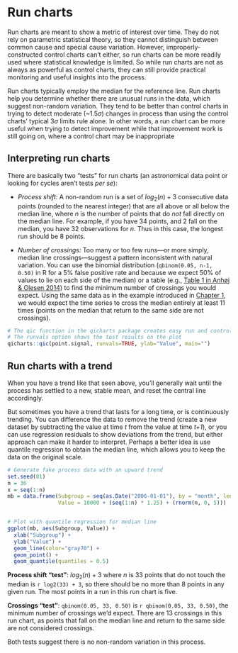 # Run charts {#runcharts}

Run charts are meant to show a metric of interest over time. They do not rely on parametric statistical theory, so they cannot distinguish between common cause and special cause variation. However, improperly-constructed control charts can't either, so run charts can be more readily used where statistical knowledge is limited. So while run charts are not as always as powerful as control charts, they can still provide practical monitoring and useful insights into the process.

Run charts typically employ the median for the reference line. Run charts help you determine whether there are unusual runs in the data, which suggest non-random variation. They tend to be better than control charts in trying to detect moderate (~1.5$\sigma$) changes in process than using the control charts' typical 3$\sigma$ limits rule alone. In other words, a run chart can be more useful when trying to detect improvement while that improvement work is still going on, where a control chart may be inappropriate

## Interpreting run charts

There are basically two "tests" for run charts (an astronomical data point or looking for cycles aren't tests *per se*):  

- *Process shift:* A non-random run is a set of $log_2(n) + 3$ consecutive data points (rounded to the nearest integer) that are all above or all below the median line, where *n* is the number of points that do *not* fall directly on the median line. For example, if you have 34 points, and 2 fall on the median, you have 32 observations for *n*. Thus in this case, the longest run should be 8 points.  

- *Number of crossings:* Too many or too few runs---or more simply, median line crossings---suggest a pattern inconsistent with natural variation. You can use the binomial distribution (`qbinom(0.05, n-1, 0.50)` in R for a 5% false positive rate and because we expect 50% of values to lie on each side of the median) or a table (e.g., [Table 1 in Anhøj & Olesen 2014](http://journals.plos.org/plosone/article?id=10.1371/journal.pone.0113825#pone-0113825-t001)) to find the minimum number of crossings you would expect. Using the same data as in the example introduced in [Chapter 1](#where), we would expect the time series to cross the median entirely at least 11 times (points on the median that return to the same side are not crossings).  

```r
# The qic function in the qicharts package creates easy run and control charts
# The runvals option shows the test results on the plot
qicharts::qic(point.signal, runvals=TRUE, ylab="Value", main="")
```


## Run charts with a trend {#runtrend}

When you have a trend like that seen above, you'll generally wait until the process has settled to a new, stable mean, and reset the central line accordingly.

But sometimes you have a trend that lasts for a long time, or is continuously trending. You can difference the data to remove the trend (create a new dataset by subtracting the value at time *t* from the value at time *t+1*), or you can use regression residuals to show deviations from the trend, but either approach can make it harder to interpret. Perhaps a better idea is use quantile regression to obtain the median line, which allows you to keep the data on the original scale.  

```r
# Generate fake process data with an upward trend
set.seed(81)
n = 36
x = seq(1:n) 
mb = data.frame(Subgroup = seq(as.Date("2006-01-01"), by = "month", length.out = n), 
                Value = 10000 + (seq(1:n) * 1.25) + (rnorm(n, 0, 5)))


# Plot with quantile regression for median line
ggplot(mb, aes(Subgroup, Value)) + 
  xlab("Subgroup") + 
  ylab("Value") + 
  geom_line(color="gray70") +
  geom_point() +
  geom_quantile(quantiles = 0.5)
```


**Process shift "test"**: $log_2(n) + 3$ where $n$ is 33 points that do not touch the median is `r log2(33) + 3`, so there should be no more than 8 points in any given run. The most points in a run in this run chart is five.    

**Crossings "test"**: `qbinom(0.05, 33, 0.50)` is `r qbinom(0.05, 33, 0.50)`, the minimum number of crossings we'd expect. There are 13 crossings in this run chart, as points that fall on the median line and return to the same side are not considered crossings.     

Both tests suggest there is no non-random variation in this process.  


